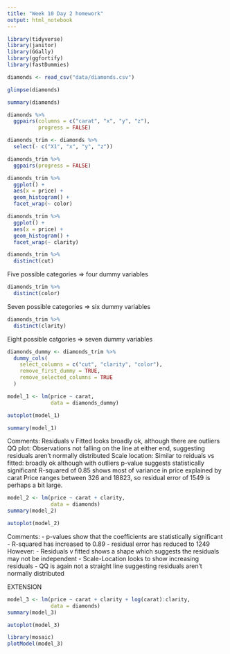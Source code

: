 ```yaml
---
title: "Week 10 Day 2 homework"
output: html_notebook
---
```


```r
library(tidyverse)
library(janitor)
library(GGally)
library(ggfortify)
library(fastDummies)
```

```r
diamonds <- read_csv("data/diamonds.csv")

glimpse(diamonds)
```

```r
summary(diamonds)
```

```r
diamonds %>% 
  ggpairs(columns = c("carat", "x", "y", "z"),
          progress = FALSE)
```

```r
diamonds_trim <- diamonds %>% 
  select(- c("X1", "x", "y", "z"))
```

```r
diamonds_trim %>% 
  ggpairs(progress = FALSE)
```

```r
diamonds_trim %>% 
  ggplot() +
  aes(x = price) +
  geom_histogram() +
  facet_wrap(~ color)
```

```r
diamonds_trim %>% 
  ggplot() +
  aes(x = price) +
  geom_histogram() +
  facet_wrap(~ clarity)
```

```r
diamonds_trim %>% 
  distinct(cut)


```

Five possible categories => four dummy variables

```r
diamonds_trim %>% 
  distinct(color)
```

Seven possible categories => six dummy variables

```r
diamonds_trim %>% 
  distinct(clarity)
```

Eight possible catgories => seven dummy variables

```r
diamonds_dummy <- diamonds_trim %>% 
  dummy_cols(
    select_columns = c("cut", "clarity", "color"),
    remove_first_dummy = TRUE,
    remove_selected_columns = TRUE
  )
```

```r
model_1 <- lm(price ~ carat,
              data = diamonds_dummy)
```

```r
autoplot(model_1)
```

```r
summary(model_1)
```

Comments: 
Residuals v Fitted looks broadly ok, although there are outliers
QQ plot: Observations not falling on the line at either end, suggesting residuals 
aren't normally distributed
Scale location: Similar to reiduals vs fitted: broadly ok although with outliers
p-value suggests statistically significant
R-squared of 0.85 shows most of variance in price explained by carat
Price ranges between 326 and 18823, so residual error of 1549 is perhaps a bit large.

```r
model_2 <- lm(price ~ carat + clarity,
              data = diamonds)
summary(model_2)
```

```r
autoplot(model_2)
```

Comments:
- p-values show that the coefficients are statistically significant
- R-squared has increased to 0.89
- residual error has reduced to 1249
However:
- Residuals v fitted shows a shape which suggests the residuals may not be independent
- Scale-Location looks to show increasing residuals
- QQ is again not a straight line suggesting residuals aren't normally distributed


EXTENSION

```r
model_3 <- lm(price ~ carat + clarity + log(carat):clarity,
              data = diamonds)
summary(model_3)
```

```r
autoplot(model_3)
```

```r
library(mosaic)
plotModel(model_3)
```

